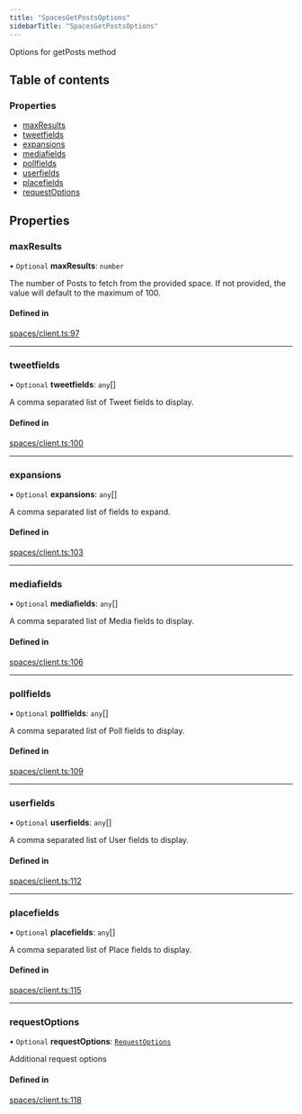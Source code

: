 ```yaml
---
title: "SpacesGetPostsOptions"
sidebarTitle: "SpacesGetPostsOptions"
---
```


Options for getPosts method

## Table of contents

### Properties

- [maxResults](/xdks/typescript/reference/interfaces/SpacesGetPostsOptions#maxresults)
- [tweetfields](/xdks/typescript/reference/interfaces/SpacesGetPostsOptions#tweetfields)
- [expansions](/xdks/typescript/reference/interfaces/SpacesGetPostsOptions#expansions)
- [mediafields](/xdks/typescript/reference/interfaces/SpacesGetPostsOptions#mediafields)
- [pollfields](/xdks/typescript/reference/interfaces/SpacesGetPostsOptions#pollfields)
- [userfields](/xdks/typescript/reference/interfaces/SpacesGetPostsOptions#userfields)
- [placefields](/xdks/typescript/reference/interfaces/SpacesGetPostsOptions#placefields)
- [requestOptions](/xdks/typescript/reference/interfaces/SpacesGetPostsOptions#requestoptions)

## Properties

### maxResults

• `Optional` **maxResults**: `number`

The number of Posts to fetch from the provided space. If not provided, the value will default to the maximum of 100.

#### Defined in

[spaces/client.ts:97](https://github.com/xdevplatform/xdk/blob/298ca9350d035e40e7c8ee0753c50052819a41e2/xdk/typescript/src/spaces/client.ts#L97)

___

### tweetfields

• `Optional` **tweetfields**: `any`[]

A comma separated list of Tweet fields to display.

#### Defined in

[spaces/client.ts:100](https://github.com/xdevplatform/xdk/blob/298ca9350d035e40e7c8ee0753c50052819a41e2/xdk/typescript/src/spaces/client.ts#L100)

___

### expansions

• `Optional` **expansions**: `any`[]

A comma separated list of fields to expand.

#### Defined in

[spaces/client.ts:103](https://github.com/xdevplatform/xdk/blob/298ca9350d035e40e7c8ee0753c50052819a41e2/xdk/typescript/src/spaces/client.ts#L103)

___

### mediafields

• `Optional` **mediafields**: `any`[]

A comma separated list of Media fields to display.

#### Defined in

[spaces/client.ts:106](https://github.com/xdevplatform/xdk/blob/298ca9350d035e40e7c8ee0753c50052819a41e2/xdk/typescript/src/spaces/client.ts#L106)

___

### pollfields

• `Optional` **pollfields**: `any`[]

A comma separated list of Poll fields to display.

#### Defined in

[spaces/client.ts:109](https://github.com/xdevplatform/xdk/blob/298ca9350d035e40e7c8ee0753c50052819a41e2/xdk/typescript/src/spaces/client.ts#L109)

___

### userfields

• `Optional` **userfields**: `any`[]

A comma separated list of User fields to display.

#### Defined in

[spaces/client.ts:112](https://github.com/xdevplatform/xdk/blob/298ca9350d035e40e7c8ee0753c50052819a41e2/xdk/typescript/src/spaces/client.ts#L112)

___

### placefields

• `Optional` **placefields**: `any`[]

A comma separated list of Place fields to display.

#### Defined in

[spaces/client.ts:115](https://github.com/xdevplatform/xdk/blob/298ca9350d035e40e7c8ee0753c50052819a41e2/xdk/typescript/src/spaces/client.ts#L115)

___

### requestOptions

• `Optional` **requestOptions**: [`RequestOptions`](/xdks/typescript/reference/interfaces/RequestOptions)

Additional request options

#### Defined in

[spaces/client.ts:118](https://github.com/xdevplatform/xdk/blob/298ca9350d035e40e7c8ee0753c50052819a41e2/xdk/typescript/src/spaces/client.ts#L118)
